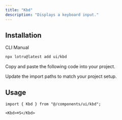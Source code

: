 ```yaml
---
title: "Kbd"
description: "Displays a keyboard input."
---
```


<ComponentPreview id="examples/kbd-01" />

## Installation

<Tabs defaultValue="cli">

<TabsList>
  <TabsTrigger value="cli">CLI</TabsTrigger>
  <TabsTrigger value="manual">Manual</TabsTrigger>
  <TabsIndicator />
</TabsList>

<TabsContent value="cli">

```bash
npx lotru@latest add ui/kbd
```

</TabsContent>

<TabsContent value="manual">

<Steps>

<Step>Copy and paste the following code into your project.</Step>

<ComponentSource id="ui/kbd" />

<Step>Update the import paths to match your project setup.</Step>

</Steps>

</TabsContent>

</Tabs>

## Usage

```tsx
import { Kbd } from "@/components/ui/kbd";
```

```tsx
<Kbd>⌘S</Kbd>
```
